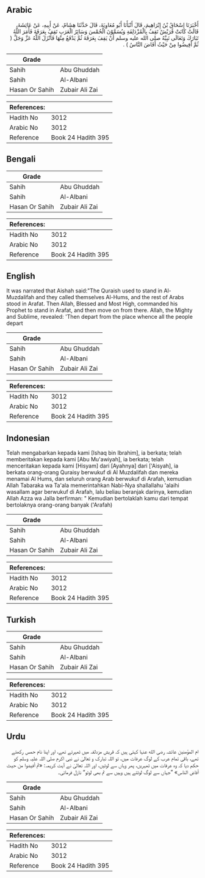 ## Arabic


<div dir="rtl" lang="ar" style={{fontSize:'larger',backgroundColor:'#f8f9fa',padding:20}}>
أَخْبَرَنَا إِسْحَاقُ بْنُ إِبْرَاهِيمَ، قَالَ أَنْبَأَنَا أَبُو مُعَاوِيَةَ، قَالَ حَدَّثَنَا هِشَامٌ، عَنْ أَبِيهِ، عَنْ عَائِشَةَ، قَالَتْ كَانَتْ قُرَيْشٌ تَقِفُ بِالْمُزْدَلِفَةِ وَيُسَمَّوْنَ الْحُمْسَ وَسَائِرُ الْعَرَبِ تَقِفُ بِعَرَفَةَ فَأَمَرَ اللَّهُ تَبَارَكَ وَتَعَالَى نَبِيَّهُ صلى الله عليه وسلم أَنْ يَقِفَ بِعَرَفَةَ ثُمَّ يَدْفَعُ مِنْهَا فَأَنْزَلَ اللَّهُ عَزَّ وَجَلَّ ‏(‏ ثُمَّ أَفِيضُوا مِنْ حَيْثُ أَفَاضَ النَّاسُ ‏)‏ ‏.‏
</div>
<div style={{backgroundColor:'#f8f9fa',padding:20, marginBottom: 10}}><table> <thead> <tr> <th>Grade</th> <th></th> </tr> </thead> <tbody> <tr><td>Sahih</td><td>Abu Ghuddah</td></tr><tr><td>Sahih</td><td>Al-Albani</td></tr><tr><td>Hasan Or Sahih</td><td>Zubair Ali Zai</td></tr></tbody></table><table> <thead> <tr> <th>References:</th> <th></th> </tr> </thead> <tbody><tr><td>Hadith No</td><td>3012</td></tr><tr><td>Arabic No</td><td>3012</td></tr><tr><td>Reference</td><td>Book 24 Hadith 395</td></tr></tbody></table></div>

## Bengali


<div dir="ltr" lang="bn" style={{fontSize:'larger',backgroundColor:'#f8f9fa',padding:20}}>

</div>
<div style={{backgroundColor:'#f8f9fa',padding:20, marginBottom: 10}}><table> <thead> <tr> <th>Grade</th> <th></th> </tr> </thead> <tbody> <tr><td>Sahih</td><td>Abu Ghuddah</td></tr><tr><td>Sahih</td><td>Al-Albani</td></tr><tr><td>Hasan Or Sahih</td><td>Zubair Ali Zai</td></tr></tbody></table><table> <thead> <tr> <th>References:</th> <th></th> </tr> </thead> <tbody><tr><td>Hadith No</td><td>3012</td></tr><tr><td>Arabic No</td><td>3012</td></tr><tr><td>Reference</td><td>Book 24 Hadith 395</td></tr></tbody></table></div>

## English


<div dir="ltr" lang="en" style={{fontSize:'larger',backgroundColor:'#f8f9fa',padding:20}}>
It was narrated that Aishah said:"The Quraish used to stand in Al-Muzdalifah and they called themselves Al-Hums, and the rest of Arabs stood in Arafat. Then Allah, Blessed and Most High, commanded his Prophet to stand in Arafat, and then move on from there. Allah, the Mighty and Sublime, revealed: 'Then depart from the place whence all the people depart
</div>
<div style={{backgroundColor:'#f8f9fa',padding:20, marginBottom: 10}}><table> <thead> <tr> <th>Grade</th> <th></th> </tr> </thead> <tbody> <tr><td>Sahih</td><td>Abu Ghuddah</td></tr><tr><td>Sahih</td><td>Al-Albani</td></tr><tr><td>Hasan Or Sahih</td><td>Zubair Ali Zai</td></tr></tbody></table><table> <thead> <tr> <th>References:</th> <th></th> </tr> </thead> <tbody><tr><td>Hadith No</td><td>3012</td></tr><tr><td>Arabic No</td><td>3012</td></tr><tr><td>Reference</td><td>Book 24 Hadith 395</td></tr></tbody></table></div>

## Indonesian


<div dir="ltr" lang="id" style={{fontSize:'larger',backgroundColor:'#f8f9fa',padding:20}}>
Telah mengabarkan kepada kami [Ishaq bin Ibrahim], ia berkata; telah memberitakan kepada kami [Abu Mu'awiyah], ia berkata; telah menceritakan kepada kami [Hisyam] dari [Ayahnya] dari ['Aisyah], ia berkata orang-orang Quraisy berwukuf di Al Muzdalifah dan mereka menamai Al Hums, dan seluruh orang Arab berwukuf di Arafah, kemudian Allah Tabaraka wa Ta'ala memerintahkan Nabi-Nya shallallahu 'alaihi wasallam agar berwukuf di Arafah, lalu beliau beranjak darinya, kemudian Allah Azza wa Jalla berfirman: " Kemudian bertolaklah kamu dari tempat bertolaknya orang-orang banyak ('Arafah)
</div>
<div style={{backgroundColor:'#f8f9fa',padding:20, marginBottom: 10}}><table> <thead> <tr> <th>Grade</th> <th></th> </tr> </thead> <tbody> <tr><td>Sahih</td><td>Abu Ghuddah</td></tr><tr><td>Sahih</td><td>Al-Albani</td></tr><tr><td>Hasan Or Sahih</td><td>Zubair Ali Zai</td></tr></tbody></table><table> <thead> <tr> <th>References:</th> <th></th> </tr> </thead> <tbody><tr><td>Hadith No</td><td>3012</td></tr><tr><td>Arabic No</td><td>3012</td></tr><tr><td>Reference</td><td>Book 24 Hadith 395</td></tr></tbody></table></div>

## Turkish


<div dir="ltr" lang="tr" style={{fontSize:'larger',backgroundColor:'#f8f9fa',padding:20}}>

</div>
<div style={{backgroundColor:'#f8f9fa',padding:20, marginBottom: 10}}><table> <thead> <tr> <th>Grade</th> <th></th> </tr> </thead> <tbody> <tr><td>Sahih</td><td>Abu Ghuddah</td></tr><tr><td>Sahih</td><td>Al-Albani</td></tr><tr><td>Hasan Or Sahih</td><td>Zubair Ali Zai</td></tr></tbody></table><table> <thead> <tr> <th>References:</th> <th></th> </tr> </thead> <tbody><tr><td>Hadith No</td><td>3012</td></tr><tr><td>Arabic No</td><td>3012</td></tr><tr><td>Reference</td><td>Book 24 Hadith 395</td></tr></tbody></table></div>

## Urdu


<div dir="rtl" lang="ur" style={{fontSize:'larger',backgroundColor:'#f8f9fa',padding:20}}>
ام المؤمنین عائشہ رضی الله عنہا کہتی ہیں کہ قریش مزدلفہ میں ٹھہرتے تھے، اور اپنا نام حمس رکھتے تھے، باقی تمام عرب کے لوگ عرفات میں، تو اللہ تبارک و تعالیٰ نے نبی اکرم صلی اللہ علیہ وسلم کو حکم دیا کہ وہ عرفات میں ٹھہریں، پھر وہاں سے لوٹیں، اور اللہ تعالیٰ نے آیت کریمہ: «ثم أفيضوا من حيث أفاض الناس» ”جہاں سے لوگ لوٹتے ہیں وہیں سے تم بھی لوٹو“ نازل فرمائی۔
</div>
<div style={{backgroundColor:'#f8f9fa',padding:20, marginBottom: 10}}><table> <thead> <tr> <th>Grade</th> <th></th> </tr> </thead> <tbody> <tr><td>Sahih</td><td>Abu Ghuddah</td></tr><tr><td>Sahih</td><td>Al-Albani</td></tr><tr><td>Hasan Or Sahih</td><td>Zubair Ali Zai</td></tr></tbody></table><table> <thead> <tr> <th>References:</th> <th></th> </tr> </thead> <tbody><tr><td>Hadith No</td><td>3012</td></tr><tr><td>Arabic No</td><td>3012</td></tr><tr><td>Reference</td><td>Book 24 Hadith 395</td></tr></tbody></table></div>